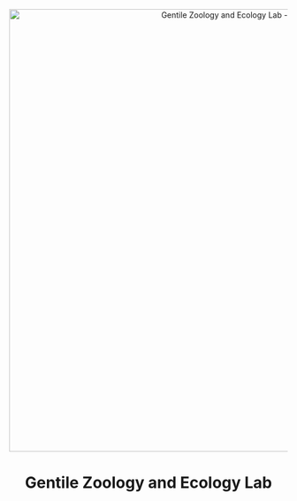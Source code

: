 <center><a><img src="images/logo.png" alt="Gentile Zoology and Ecology Lab - Logo" width="800px"/></a></center>

<center><h1>Gentile Zoology and Ecology Lab</h1></center>
<br>
